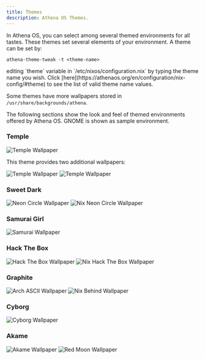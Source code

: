 ```yaml
---
title: Themes
description: Athena OS Themes.
---
```


In Athena OS, you can select among several themed environments for all tastes. These themes set several elements of your environment. A theme can be set by:
<Tabs>
<TabItem label="Athena Arch">
```
athena-theme-tweak -t <theme-name>
```
</TabItem>
<TabItem label="Athena Nix">
editing `theme` variable in `/etc/nixos/configuration.nix` by typing the theme name you wish. Click [here](https://athenaos.org/en/configuration/nix-config/#theme) to see the list of valid theme name values.
</TabItem>
</Tabs>

Some themes have more wallpapers stored in `/usr/share/backgrounds/athena`.

The following sections show the look and feel of themed environments offered by Athena OS. GNOME is shown as sample environment.

### Temple

![Temple Wallpaper](@assets/images/theme-temple.png)

This theme provides two additional wallpapers:

![Temple Wallpaper](@assets/images/theme-nike-holo.png)
![Temple Wallpaper](@assets/images/theme-nike.png)

### Sweet Dark

![Neon Circle Wallpaper](@assets/images/theme-neoncircle.png)
![Nix Neon Circle Wallpaper](@assets/images/theme-nixneoncircle.png)

### Samurai Girl

![Samurai Wallpaper](@assets/images/theme-samurai.png)

### Hack The Box

![Hack The Box Wallpaper](@assets/images/theme-hackthebox.png)
![Nix Hack The Box Wallpaper](@assets/images/theme-nixhackthebox.png)

### Graphite

![Arch ASCII Wallpaper](@assets/images/theme-archascii.png)
![Nix Behind Wallpaper](@assets/images/theme-nixbehind.png)

### Cyborg

![Cyborg Wallpaper](@assets/images/theme-cyborg.png)

### Akame

![Akame Wallpaper](@assets/images/theme-akame.png)
![Red Moon Wallpaper](@assets/images/theme-redmoon.png)

<ImageComponent />
